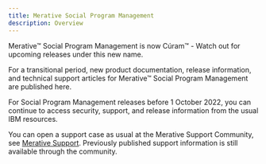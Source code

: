 ```yaml
---
title: Merative Social Program Management
description: Overview
---
```


<InlineNotification>
   Merative™ Social Program Management is now Cúram™ - Watch out for upcoming releases under this new name.

</InlineNotification>

For a transitional period, new product documentation, release information, and technical support articles for Merative™ Social Program Management are published here.

For Social Program Management releases before 1 October 2022, you can continue to access security, support, and release information from the usual IBM resources.

You can open a support case as usual at the Merative Support Community, see [Merative Support](https://www.merative.com/support/spm). Previously published support information is still available through the community.
